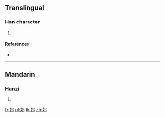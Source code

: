 {{character info/new}}
==Translingual==

===Han character===
{{Han char|rn=163|rad=邑|as=03|sn=6|four=|canj=VNL}}

# {{defn|Han|sort=邑03}}

====References====
* {{Han ref|kx=1268.120|dkj=39284|hdz=63756.040|uh=909A|ud=37018}}

----

==Mandarin==

===Hanzi===
{{cmn-hanzi|pin=[[rú]] ([[ru2]])|wg=ju<sup>2</sup>}}

# {{defn|lang=cmn|sort=邑03}}

[[fr:邚]]
[[pl:邚]]
[[th:邚]]
[[zh:邚]]